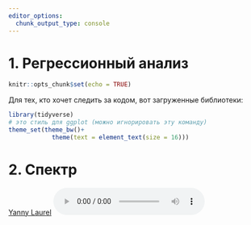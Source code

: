 ```yaml
---
editor_options: 
  chunk_output_type: console
---
```


# 1. Регрессионный анализ

```r
knitr::opts_chunk$set(echo = TRUE)
```

Для тех, кто хочет следить за кодом, вот загруженные библиотеки:

```r
library(tidyverse)
# это стиль для ggplot (можно игнорировать эту команду)
theme_set(theme_bw()+
            theme(text = element_text(size = 16))) 
```

# 2. Спектр

[Yanny Laurel]()
<audio controls> <source src="data/Yanny_Laurel_original_speed_75.mp3" type="audio/wav"></audio><br>